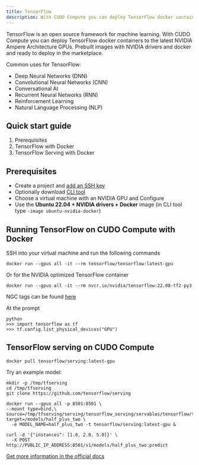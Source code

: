```yaml
---
title: TensorFlow
description: With CUDO Compute you can deploy TensorFlow docker containers to the latest NVIDIA Ampere Architecture GPUs.
---
```


TensorFlow is an open source framework for machine learning. With CUDO Compute you can deploy TensorFlow docker containers to the latest NVIDIA Ampere Architecture GPUs.
Prebuilt images with NVIDIA drivers and docker and ready to deploy in the marketplace.

Common uses for TensorFlow:

- Deep Neural Networks (DNN)
- Convolutional Neural Networks (CNN)
- Conversational AI
- Recurrent Neural Networks (RNN)
- Reinforcement Learning
- Natural Language Processing (NLP)

## Quick start guide

1. Prerequisites
2. TensorFlow with Docker
3. TensorFlow Serving with Docker

## Prerequisites

- Create a project and [add an SSH key](/docs/tutorials/how-to-generate-ssh-keys)
- Optionally download [CLI tool](/cli-tool)
- Choose a virtual machine with an NVIDIA GPU and Configure
- Use the **Ubuntu 22.04 + NVIDIA drivers + Docker** image (in CLI tool type `-image ubuntu-nvidia-docker`)

## Running TensorFlow on CUDO Compute with Docker

SSH into your virtual machine and run the following commands

```shell
docker run --gpus all -it --rm tensorflow/tensorflow:latest-gpu
```

Or for the NVIDIA optimized TensorFlow container

```shell
docker run --gpus all -it --rm nvcr.io/nvidia/tensorflow:22.08-tf2-py3
```

NGC tags can be found [here](https://catalog.ngc.nvidia.com/orgs/nvidia/containers/tensorflow/tags)

At the prompt

```shell
python
>>> import tensorflow as tf
>>> tf.config.list_physical_devices("GPU")
```

## TensorFlow serving on CUDO Compute

```shell
docker pull tensorflow/serving:latest-gpu
```

Try an example model:

```shell
mkdir -p /tmp/tfserving
cd /tmp/tfserving
git clone https://github.com/tensorflow/serving
```

```shell
docker run --gpus all -p 8501:8501 \
--mount type=bind,\
source=/tmp/tfserving/serving/tensorflow_serving/servables/tensorflow/testdata/saved_model_half_plus_two_gpu,\
target=/models/half_plus_two \
  -e MODEL_NAME=half_plus_two -t tensorflow/serving:latest-gpu &
```

```shell
curl -d '{"instances": [1.0, 2.0, 5.0]}' \
  -X POST http://PUBLIC_IP_ADDRESS:8501/v1/models/half_plus_two:predict
```

[Get more information in the official docs](https://www.tensorflow.org/tfx/serving/docker#running_a_gpu_serving_image)

